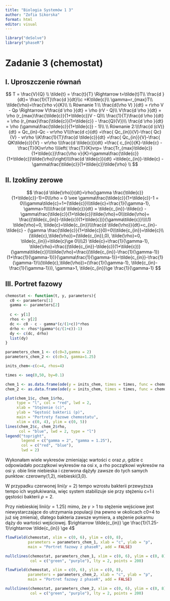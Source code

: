 ---
title: "Biologia Systemów 1 3"
author: "Zofia Sikorska"
format: html
editor: visual
---

```{r}
library("deSolve")
library("phaseR")
```

# Zadanie 3 (chemostat)

## I. Uproszczenie równań

$$ T = \frac{V}{Q} \\ \tilde{t} = \frac{t}{T} \Rightarrow t=\tilde{t}T\\ \frac{d }{dt}= \frac{1}{T}\frac{d }{dt}\\c =K\tilde{c}\\ \gamma=r_{max}T\\ \tilde{\rho}=\frac{\rho v}{K}\\ \\ Równanie 1:\\ \frac{d(\rho V) }{dt} = r\rho V - Qp \Rightarrow V\frac{d \rho }{dt} = \rho (rV - Q)\\  V\frac{d \rho }{dt} = \rho (r_{max}\frac{\tilde{c}}{1+\tilde{c}}V - Q)\\  \frac{1}{T}\frac{d \rho }{dt} = \rho (r_{max}\frac{\tilde{c}}{1+\tilde{c}} - \frac{Q}{V})\\ \frac{d \rho }{dt} = \rho (\gamma\frac{\tilde{c}}{1+\tilde{c}} - 1)\\ \\ Równanie 2:\\\frac{d (cV)}{dt} = Qc_{in}-Qc - vr\rho V\\\frac{d c}{dt} =\frac{ Qc_{in}}{V}-\frac{ Qc}{V} - vr\rho \\K\frac{1}{T}\frac{d \tilde{c}}{dt} =\frac{ Qc_{in}}{V}-\frac{ QK\tilde{c}}{V} - vr\rho \\\frac{d \tilde{c}}{dt} =\frac{ c_{in}}{K}-\tilde{c} - \frac{T}{K}vr\rho \\\left( \frac{T}{K}vrp= \frac{Tr_{max}\tilde{c}}{1+\tilde{c}}\frac{\rho v}{K}=\gamma\frac{\tilde{c}}{1+\tilde{c}}\tilde{\rho}\right)\\\frac{d \tilde{c}}{dt} =\tilde{c_{in}}-\tilde{c} -\gamma\frac{\tilde{c}}{1+\tilde{c}}\tilde{\rho} \\ $$

## II. Izokliny zerowe

$$ \frac{d \tilde{\rho}}{dt}=\rho(\gamma \frac{\tilde{c}}{1+\tilde{c}}-1)=0\\\rho = 0 \vee \gamma\frac{\tilde{c}}{1+\tilde{c}}-1 = 0\\\gamma\tilde{c}=1+{\tilde{c}}\\\tilde{c}=\frac{1}{\gamma-1}, \gamma>1\\\\\frac{d \tilde{c}}{dt} = \tilde{c_{in}}-\tilde{c} - \gamma\frac{\tilde{c}}{1+\tilde{c}}\tilde{\rho}=0\\\tilde{\rho}= \frac{(\tilde{c_{in}}-\tilde{c})(1+\tilde{c})}{\gamma\tilde{c}}\\\\1) \tilde{\rho}=0, \tilde{c}=\tilde{c_{in}}\\\frac{d \tilde{\rho}}{dt}=c_{in}-\tilde{c} - (\gamma \frac{\tilde{c}}{1+\tilde{c}}0)=0\\\tilde{c_{in}}=\tilde{c}\\(\tilde{c},\tilde{\rho})=(\tilde{c_{in}},0), \tilde{\rho}=0, \tilde{c_{in}}=\tilde{c}\ge 0\\\\2) \tilde{c}=\frac{1}{\gamma-1}, \tilde{\rho}=\frac{(\tilde{c_{in}}-\tilde{c})(1+\tilde{c})}{\gamma\tilde{c}}\\\tilde{\rho}=\frac{(\tilde{c_{in}}-\frac{1}{\gamma-1})(1+\frac{1}{\gamma-1})}{\gamma\frac{1}{\gamma-1}}=\tilde{c_{in}}-\frac{1}{\gamma-1}\\(\tilde{c},\tilde{\rho})=(\frac{1}{\gamma-1}, \tilde{c_{in}-\frac{1}{\gamma-1}}), \gamma>1, \tilde{c_{in}}\ge \frac{1}{\gamma-1} $$

## III. Portret fazowy

```{r}
chemostat <- function(t, y, parameters){    
  c0 <- parameters[1]   
  gamma <- parameters[2]    
  
  c <- y[1]   
  rhos <- y[2]    
  dc <- c0 - c - gamma*(c/(1+c))*rhos    
  drho <- rhos*(gamma*(c/(1+c))-1)    
  dy <- c(dc, drho)   
  list(dy)  
}
```

```{r}
parameters_chem_1 <- c(c0=3,gamma = 2) 
parameters_chem_2 <- c(c0=3, gamma=1.25) 

inits_chem<-c(c=4, rhos=4) 

times <- seq(0,50, by=0.1)  

chem_1 <- as.data.frame(ode(y = inits_chem, times = times, func = chemostat, parms = parameters_chem_1)) 
chem_2 <- as.data.frame(ode(y = inits_chem, times = times, func = chemostat, parms = parameters_chem_2))
```

```{r}
plot(chem_1$c, chem_1$rho,      
     type = "l", col = "red", lwd = 2,      
     xlab = "Stężenie (c)", 
     ylab = "Gęstość bakterii (p)",
     main = "Portrety fazowe chemostatu",      
     xlim = c(0, 4), ylim = c(0, 5)) 
lines(chem_2$c, chem_2$rho, 
      col = "blue", lwd = 2, type = "l") 
legend("topright", 
       legend = c("gamma = 2", "gamma = 1.25"),        
       col = c("red", "blue"),
       lwd = 2)
```

Wykonałam wiele wykresów zmieniając wartości c oraz $\rho$, gdzie c odpowiadało początkowi wykresów na osi x, a rho początkowi wykresów na osi y. obie linie niebieska i czerwona dążyły zawsze do tych samych punktow: czerowny(1,2), niebieski(3,0).

W przypadku czerwonej lini($\gamma=2$) tempo wzrostu bakterii przewyższa tempo ich wypłukiwania, więc system stabilizuje sie przy stężeniu c=1 i gęstości bakterii $\rho=2$.

Przy niebieskiej linii($\gamma=1.25$) mimo, że $\gamma > 1$ to stężenie wejściowe jest niewystarczające do utrzymania populacji (na pewno w okolicach c0=4 to już się zmienia), dlatego bakteria zawsze wymiera, a stężenie pokarmu dąży do wartości wejściowej. $\rightarrow \tilde{c_{in}} \ge \frac{1}{1.25-1}\rightarrow \tilde{c_{in}} \ge 4$

```{r}

flowField(chemostat, xlim = c(0, 6), ylim = c(0, 8), 
          parameters = parameters_chem_1, xlab = "c", ylab = "p",
          main = "Portret fazowy z phaseR", add = FALSE)

nullclines(chemostat, parameters_chem_1, xlim = c(0, 6), ylim = c(0, 8), 
           col = c("green", "purple"), lty = 2, points = 200)
```

```{r}
flowField(chemostat, xlim = c(0, 6), ylim = c(0, 8), 
          parameters = parameters_chem_2, xlab = "c", ylab = "p",
          main = "Portret fazowy z phaseR", add = FALSE)

nullclines(chemostat, parameters_chem_2, xlim = c(0, 6), ylim = c(0, 8), 
           col = c("green", "purple"), lty = 2, points = 200)
```
